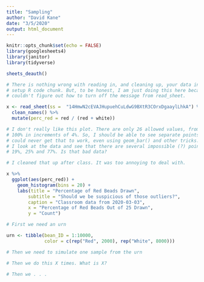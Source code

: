 ```yaml
---
title: "Sampling"
author: "David Kane"
date: "3/5/2020"
output: html_document
---
```


```r
knitr::opts_chunk$set(echo = FALSE)
library(googlesheets4)
library(janitor)
library(tidyverse)

sheets_deauth()

# There is nothing wrong with reading in, and cleaning up, your data in the
# setup R code chunk. But, to be honest, I am just doing this here because I
# couldn't figure out how to turn off the message from read_sheet.

x <- read_sheet(ss =  "14HmwN2cEVAJHupuehCuLdwG9BXtR3COrxDgaaylLhkA") %>% 
  clean_names() %>% 
  mutate(perc_red = red / (red + white))
```





```r
# I don't really like this plot. There are only 26 allowed values, from 0% to
# 100% in increments of 4%. So, I should be able to see separate points. But I
# could never get that to work, even using geom_bar() and other tricks. Ahh. Now
# I look at the data and see that there are several impossible (?) points: 8.7%,
# 19%, 25% and 77%. Is that bad data?

# I cleaned that up after class. It was too annoying to deal with.

x %>% 
  ggplot(aes(perc_red)) +
    geom_histogram(bins = 20) +
    labs(title = "Percentage of Red Beads Drawn",
        subtitle = "Should we be suspicious of those outliers?",
        caption = "Classroom data from 2020-03-03",
        x = "Percentage of Red Beads Out of 25 Drawn",
        y = "Count") 
```


```r
# First we need an urn

urn <- tibble(bean_ID = 1:10000,
              color = c(rep("Red", 2000), rep("White", 8000)))

# Then we need to simulate one sample from the urn

# Then we do this X times. What is X?

# Then we . . .


```


